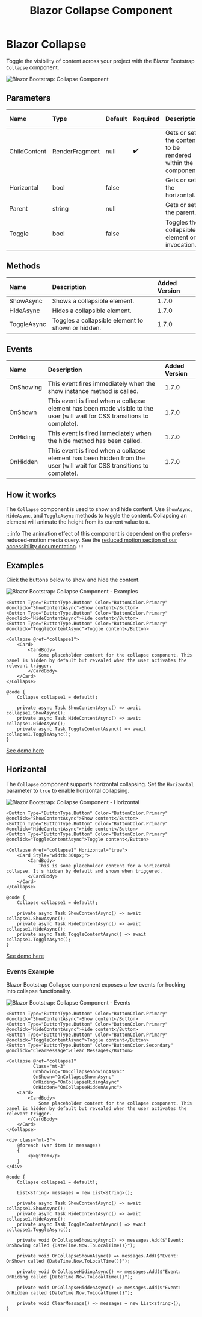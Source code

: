 ﻿---
title: Blazor Collapse Component
description: Toggle the visibility of content across your project with the Blazor Bootstrap Collapse component.
image: https://i.imgur.com/8A0emQe.png

sidebar_label: Collapse
sidebar_position: 9
---


# Blazor Collapse

Toggle the visibility of content across your project with the Blazor Bootstrap `Collapse` component.

<CarbonAd />

<img src="https://i.imgur.com/8A0emQe.png" alt="Blazor Bootstrap: Collapse Component" />

## Parameters

| Name | Type | Default | Required | Description | Added Version |
|:--|:--|:--|:--|:--|:--|
| ChildContent | RenderFragment | null | ✔️ | Gets or sets the content to be rendered within the component. | 1.7.0 |
| Horizontal | bool | false |  | Gets or sets the horizontal. | 1.7.0 |
| Parent | string | null | | Gets or sets the parent. | 1.7.0 |
| Toggle | bool | false | | Toggles the collapsible element on invocation. | 1.7.0 |

## Methods

| Name | Description | Added Version |
|:--|:--|:--|
| ShowAsync | Shows a collapsible element. | 1.7.0 |
| HideAsync | Hides a collapsible element. | 1.7.0 |
| ToggleAsync | Toggles a collapsible element to shown or hidden. | 1.7.0 |

## Events

| Name | Description | Added Version |
|:--|:--|:--|
| OnShowing | This event fires immediately when the show instance method is called. | 1.7.0 |
| OnShown | This event is fired when a collapse element has been made visible to the user (will wait for CSS transitions to complete). | 1.7.0 |
| OnHiding | This event is fired immediately when the hide method has been called. | 1.7.0 |
| OnHidden | This event is fired when a collapse element has been hidden from the user (will wait for CSS transitions to complete). | 1.7.0 |

## How it works

The `Collapse` component is used to show and hide content. Use `ShowAsync`, `HideAsync`, and `ToggleAsync` methods to toggle the content. 
Collapsing an element will animate the height from its current value to `0`.

:::info
The animation effect of this component is dependent on the prefers-reduced-motion media query.
See the [reduced motion section of our accessibility documentation](https://getbootstrap.com/docs/5.3/getting-started/accessibility/#reduced-motion).
:::

## Examples

Click the buttons below to show and hide the content.

<img src="https://i.imgur.com/8A0emQe.png" alt="Blazor Bootstrap: Collapse Component - Examples" />

```cshtml {1-3,5} showLineNumbers
<Button Type="ButtonType.Button" Color="ButtonColor.Primary" @onclick="ShowContentAsync">Show content</Button>
<Button Type="ButtonType.Button" Color="ButtonColor.Primary" @onclick="HideContentAsync">Hide content</Button>
<Button Type="ButtonType.Button" Color="ButtonColor.Primary" @onclick="ToggleContentAsync">Toggle content</Button>

<Collapse @ref="collapse1">
    <Card>
        <CardBody>
            Some placeholder content for the collapse component. This panel is hidden by default but revealed when the user activates the relevant trigger.
        </CardBody>
    </Card>
</Collapse>
```
```cshtml {2,4-6} showLineNumbers
@code {
    Collapse collapse1 = default!;

    private async Task ShowContentAsync() => await collapse1.ShowAsync();
    private async Task HideContentAsync() => await collapse1.HideAsync();
    private async Task ToggleContentAsync() => await collapse1.ToggleAsync();
}
```

[See demo here](https://demos.blazorbootstrap.com/collapse#examples)

## Horizontal

The `Collapse` component supports horizontal collapsing. 
Set the `Horizontal` parameter to `true` to enable horizontal collapsing.

<img src="https://i.imgur.com/kgSAEVL.png" alt="Blazor Bootstrap: Collapse Component - Horizontal" />

```cshtml {1-3,5} showLineNumbers
<Button Type="ButtonType.Button" Color="ButtonColor.Primary" @onclick="ShowContentAsync">Show content</Button>
<Button Type="ButtonType.Button" Color="ButtonColor.Primary" @onclick="HideContentAsync">Hide content</Button>
<Button Type="ButtonType.Button" Color="ButtonColor.Primary" @onclick="ToggleContentAsync">Toggle content</Button>

<Collapse @ref="collapse1" Horizontal="true">
    <Card Style="width:300px;">
        <CardBody>
            This is some placeholder content for a horizontal collapse. It's hidden by default and shown when triggered.
        </CardBody>
    </Card>
</Collapse>
```
```cshtml {2,4-6} showLineNumbers
@code {
    Collapse collapse1 = default!;

    private async Task ShowContentAsync() => await collapse1.ShowAsync();
    private async Task HideContentAsync() => await collapse1.HideAsync();
    private async Task ToggleContentAsync() => await collapse1.ToggleAsync();
}
```

[See demo here](https://demos.blazorbootstrap.com/collapse#horizontal)

### Events Example

Blazor Bootstrap Collapse component exposes a few events for hooking into collapse functionality.

<img src="https://i.imgur.com/kH11WqA.png" alt="Blazor Bootstrap: Collapse Component - Events" />

```cshtml {} showLineNumbers
<Button Type="ButtonType.Button" Color="ButtonColor.Primary" @onclick="ShowContentAsync">Show content</Button>
<Button Type="ButtonType.Button" Color="ButtonColor.Primary" @onclick="HideContentAsync">Hide content</Button>
<Button Type="ButtonType.Button" Color="ButtonColor.Primary" @onclick="ToggleContentAsync">Toggle content</Button>
<Button Type="ButtonType.Button" Color="ButtonColor.Secondary" @onclick="ClearMessage">Clear Messages</Button>

<Collapse @ref="collapse1"
          Class="mt-3"
          OnShowing="OnCollapseShowingAsync"
          OnShown="OnCollapseShownAsync"
          OnHiding="OnCollapseHidingAsync"
          OnHidden="OnCollapseHiddenAsync">
    <Card>
        <CardBody>
            Some placeholder content for the collapse component. This panel is hidden by default but revealed when the user activates the relevant trigger.
        </CardBody>
    </Card>
</Collapse>

<div class="mt-3">
    @foreach (var item in messages)
    {
        <p>@item</p>
    }
</div>
```

```cshtml {} showLineNumbers
@code {
    Collapse collapse1 = default!;

    List<string> messages = new List<string>();

    private async Task ShowContentAsync() => await collapse1.ShowAsync();
    private async Task HideContentAsync() => await collapse1.HideAsync();
    private async Task ToggleContentAsync() => await collapse1.ToggleAsync();

    private void OnCollapseShowingAsync() => messages.Add($"Event: OnShowing called {DateTime.Now.ToLocalTime()}");

    private void OnCollapseShownAsync() => messages.Add($"Event: OnShown called {DateTime.Now.ToLocalTime()}");

    private void OnCollapseHidingAsync() => messages.Add($"Event: OnHiding called {DateTime.Now.ToLocalTime()}");

    private void OnCollapseHiddenAsync() => messages.Add($"Event: OnHidden called {DateTime.Now.ToLocalTime()}");

    private void ClearMessage() => messages = new List<string>();
}
```
